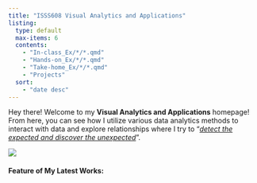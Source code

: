 ```yaml
---
title: "ISSS608 Visual Analytics and Applications"
listing:
  type: default
  max-items: 6
  contents:
    - "In-class_Ex/*/*.qmd"
    - "Hands-on_Ex/*/*.qmd"
    - "Take-home_Ex/*/*.qmd"
    - "Projects"
  sort: 
    - "date desc"
---
```


Hey there! Welcome to my **Visual Analytics and Applications** homepage! From here, you can see how I utilize various data analytics methods to interact with data and explore relationships where I try to "[*detect the expected and discover the unexpected*]{.underline}".

![](images/Screenshot 2024-04-18 155823.png)

#### **Feature of My Latest Works:**
